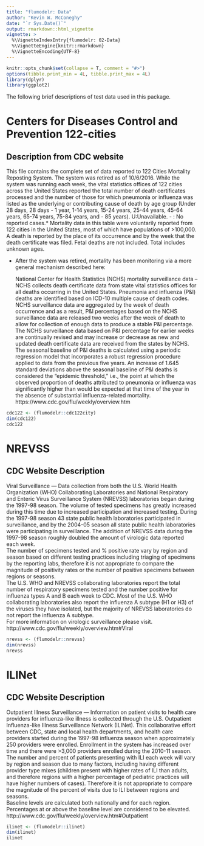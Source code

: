 ```yaml
---
title: "flumodelr: Data"
author: "Kevin W. McConeghy"
date: "`r Sys.Date()`"
output: rmarkdown::html_vignette
vignette: >
  %\VignetteIndexEntry{flumodelr: 02-Data}
  %\VignetteEngine{knitr::rmarkdown}
  %\VignetteEncoding{UTF-8}
---
```


```r
knitr::opts_chunk$set(collapse = T, comment = "#>")
options(tibble.print_min = 4L, tibble.print_max = 4L)
library(dplyr)
library(ggplot2)
```

The following brief descriptions of test data used in this package.  

# Centers for Diseases Control and Prevention 122-cities  
## Description from CDC website  
  This file contains the complete set of data reported to 122 Cities Mortality Reposting System. The system was retired as of 10/6/2016. While the system was running each week, the vital statistics offices of 122 cities across the United States reported the total number of death certificates processed and the number of those for which pneumonia or influenza was listed as the underlying or contributing cause of death by age group (Under 28 days, 28 days - 1 year, 1-14 years, 15-24 years, 25-44 years, 45-64 years, 65-74 years, 75-84 years, and - 85 years). U:Unavailable. - : No reported cases.* Mortality data in this table were voluntarily reported from 122 cities in the United States, most of which have populations of >100,000. A death is reported by the place of its occurrence and by the week that the death certificate was filed. Fetal deaths are not included. Total includes unknown ages.  

* After the system was retired, mortality has been monitoring via a more general mechanism described here:  

  National Center for Health Statistics (NCHS) mortality surveillance data – NCHS collects death certificate data from state vital statistics offices for all deaths occurring in the United States. Pneumonia and influenza (P&I) deaths are identified based on ICD-10 multiple cause of death codes.  NCHS surveillance data are aggregated by the week of death occurrence and as a result, P&I percentages based on the NCHS surveillance data are released two weeks after the week of death to allow for collection of enough data to produce a stable P&I percentage.  The NCHS surveillance data based on P&I percentage for earlier weeks are continually revised and may increase or decrease as new and updated death certificate data are received from the states by NCHS.  The seasonal baseline of P&I deaths is calculated using a periodic regression model that incorporates a robust regression procedure applied to data from the previous five years.  An increase of 1.645 standard deviations above the seasonal baseline of P&I deaths is considered the “epidemic threshold,” i.e., the point at which the observed proportion of deaths attributed to pneumonia or influenza was significantly higher than would be expected at that time of the year in the absence of substantial influenza-related mortality.   https://www.cdc.gov/flu/weekly/overview.htm

```r
cdc122 <- (flumodelr::cdc122city)  
dim(cdc122)
cdc122
```

# NREVSS  
## CDC Website Description  
Viral Surveillance — Data collection from both the U.S. World Health Organization (WHO) Collaborating Laboratories and National Respiratory and Enteric Virus Surveillance System (NREVSS) laboratories began during the 1997-98 season. The volume of tested specimens has greatly increased during this time due to increased participation and increased testing. During the 1997-98 season 43 state public health laboratories participated in surveillance, and by the 2004-05 season all state public health laboratories were participating in surveillance. The addition of NREVSS data during the 1997-98 season roughly doubled the amount of virologic data reported each week.  
  The number of specimens tested and % positive rate vary by region and season based on different testing practices including triaging of specimens by the reporting labs, therefore it is not appropriate to compare the magnitude of positivity rates or the number of positive specimens between regions or seasons.  
  The U.S. WHO and NREVSS collaborating laboratories report the total number of respiratory specimens tested and the number positive for influenza types A and B each week to CDC. Most of the U.S. WHO collaborating laboratories also report the influenza A subtype (H1 or H3) of the viruses they have isolated, but the majority of NREVSS laboratories do not report the influenza A subtype.  
For more information on virologic surveillance please visit.  
http://www.cdc.gov/flu/weekly/overview.htm#Viral

```r
nrevss <- (flumodelr::nrevss)  
dim(nrevss)
nrevss
```

# ILINet  
## CDC Website Description  
Outpatient Illness Surveillance — Information on patient visits to health care providers for influenza-like illness is collected through the U.S. Outpatient Influenza-like Illness Surveillance Network (ILINet). This collaborative effort between CDC, state and local health departments, and health care providers started during the 1997-98 influenza season when approximately 250 providers were enrolled. Enrollment in the system has increased over time and there were >3,000 providers enrolled during the 2010-11 season.  
  The number and percent of patients presenting with ILI each week will vary by region and season due to many factors, including having different provider type mixes (children present with higher rates of ILI than adults, and therefore regions with a higher percentage of pediatric practices will have higher numbers of cases). Therefore it is not appropriate to compare the magnitude of the percent of visits due to ILI between regions and seasons.  
  Baseline levels are calculated both nationally and for each region. Percentages at or above the baseline level are considered to be elevated.  
http://www.cdc.gov/flu/weekly/overview.htm#Outpatient  

```r
ilinet <- (flumodelr::ilinet)  
dim(ilinet)
ilinet
```